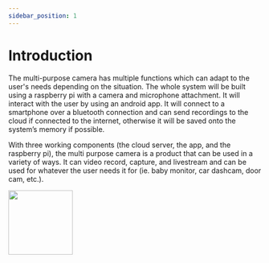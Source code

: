 ```yaml
---
sidebar_position: 1
---
```

# Introduction

The multi-purpose camera has multiple functions which can adapt to the user's needs depending on the situation. The whole system will be built using a raspberry pi with a camera and microphone attachment. It will interact with the user by using an android app. It will connect to a smartphone over a bluetooth connection and can send recordings to the cloud if connected to the internet, otherwise it will be saved onto the system’s memory if possible. 

With three working components (the cloud server, the app, and the raspberry pi), the multi purpose camera is a product that can be used in a variety of ways. It can video record, capture, and livestream and can be used for whatever the user needs it for (ie. baby monitor, car dashcam, door cam, etc.). 

<img src="Images/MPC_Icon.png" width="128"/>
